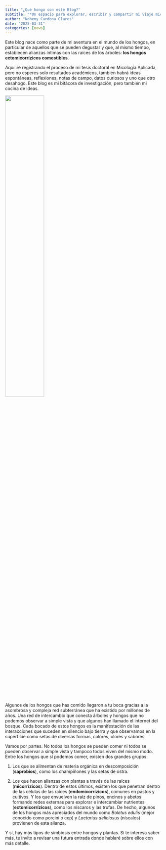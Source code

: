 ```yaml
---
title: "¿Qué hongo con este Blog?"
subtitle: "*Un espacio para explorar, escribir y compartir mi viaje micológico*"
author: "Nohemy Cardona Claros"
date: "2025-03-31"
categories: [news]
---
```


Este blog nace como parte de mi aventura en el mundo de los hongos, en particular de aquellos que se pueden degustar y que, al mismo tiempo, establecen alianzas íntimas con las raíces de los árboles: **los hongos ectomicorrízicos comestibles**.

Aquí iré registrando el proceso de mi tesis doctoral en Micología Aplicada, pero no esperes solo resultados académicos, también habrá ideas espontáneas, reflexiones, notas de campo, datos curiosos y uno que otro desahogo. Este blog es mi bitácora de investigación, pero también mi cocina de ideas.

![](surreal_fungi.png){fig-align="center" width="50%"}

Algunos de los hongos que has comido llegaron a tu boca gracias a la asombrosa y compleja red subterránea que ha existido por millones de años. Una red de intercambio que conecta árboles y hongos que no podemos observar a simple vista y que algunos han llamado el internet del bosque. Cada bocado de estos hongos es la manifestación de las interacciones que suceden en silencio bajo tierra y que observamos en la superficie como setas de diversas formas, colores, olores y sabores.

Vamos por partes. No todos los hongos se pueden comer ni todos se pueden observar a simple vista y tampoco todos viven del mismo modo. Entre los hongos que sí podemos comer, existen dos grandes grupos:

1)  Los que se alimentan de materia orgánica en descomposición (**saprobios**), como los champiñones y las setas de ostra.

2)  Los que hacen alianzas con plantas a través de las raíces (**micorrízicos**). Dentro de estos últimos, existen los que penetran dentro de las células de las raíces (**endomicorrízicos**), comunes en pastos y cultivos. Y los que envuelven la raíz de pinos, encinos y abetos formando redes externas para explorar e intercambiar nutrientes (**ectomicorrízicos**), como los níscaros y las trufas. De hecho, algunos de los hongos más apreciados del mundo como *Boletus edulis* (mejor conocido como porcini o cep) y *Lactarius deliciosus* (níscalos) provienen de esta alianza.

Y sí, hay más tipos de simbiosis entre hongos y plantas. Si te interesa saber más, te invito a revisar una futura entrada donde hablaré sobre ellos con más detalle.
